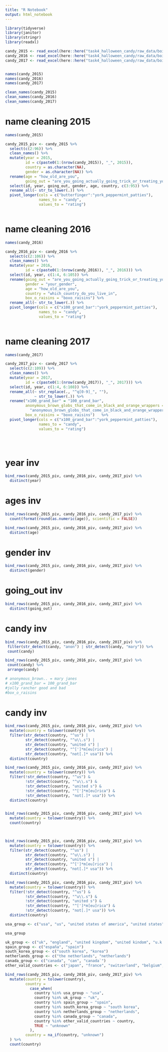 ```yaml
---
title: "R Notebook"
output: html_notebook
---
```



```r
library(tidyverse)
library(janitor)
library(stringr)
library(readxl)
```


```r
candy_2015 <- read_excel(here::here("task4_halloween_candy/raw_data/boing-boing-candy-2015.xlsx"))
candy_2016 <- read_excel(here::here("task4_halloween_candy/raw_data/boing-boing-candy-2016.xlsx"))
candy_2017 <- read_excel(here::here("task4_halloween_candy/raw_data/boing-boing-candy-2017.xlsx"))



```



```r
names(candy_2015)
names(candy_2016)
names(candy_2017)
```

```r
clean_names(candy_2015)
clean_names(candy_2016)
clean_names(candy_2017)


```
# name cleaning 2015

```r
names(candy_2015)

candy_2015_piv <- candy_2015 %>% 
  select(c(2:96)) %>% 
  clean_names() %>%
  mutate(year = 2015, 
         id = c(paste0(1:(nrow(candy_2015)), "_", 2015)),
         country = as.character(NA),
         gender = as.character(NA)) %>% 
  rename(age = "how_old_are_you",
         going_out = "are_you_going_actually_going_trick_or_treating_yourself") %>% 
  select(id, year, going_out, gender, age, country, c(3:95)) %>% 
  rename_all(~ str_to_lower(.)) %>%
  pivot_longer(cols = c("butterfinger":"york_peppermint_patties"),
               names_to = "candy",
               values_to = "rating") 
  
```



# name cleaning 2016

```r
names(candy_2016)

candy_2016_piv <- candy_2016 %>% 
  select(c(2:106)) %>% 
  clean_names() %>% 
  mutate(year = 2016,
         id = c(paste0(1:(nrow(candy_2016)), "_", 2016))) %>% 
  select(id, year, c(1:4, 6:105)) %>% 
  rename(going_out = "are_you_going_actually_going_trick_or_treating_yourself",
         gender = "your_gender",
         age = "how_old_are_you",
         country = "which_country_do_you_live_in",
         box_o_raisins = "boxo_raisins") %>% 
  rename_all(~ str_to_lower(.)) %>%
  pivot_longer(cols = c("x100_grand_bar":"york_peppermint_patties"),
               names_to = "candy",
               values_to = "rating") 
  


```


# name cleaning 2017

```r
names(candy_2017)

candy_2017_piv <- candy_2017 %>% 
  select(c(2:109)) %>% 
  clean_names() %>%
  mutate(year = 2017,
         id = c(paste0(1:(nrow(candy_2017)), "_", 2017))) %>%
  select(id, year, c(1:4, 6:108)) %>%
  rename_all(~ str_replace(., "^q[0-9]_", ""),
             ~ str_to_lower(.)) %>%
  rename("x100_grand_bar" = "100_grand_bar",
         anonymous_brown_globs_that_come_in_black_and_orange_wrappers = 
           "anonymous_brown_globs_that_come_in_black_and_orange_wrappers_a_k_a_mary_janes",
         box_o_raisins = "boxo_raisins")   %>% 
  pivot_longer(cols = c("x100_grand_bar":"york_peppermint_patties"),
               names_to = "candy",
               values_to = "rating") 
  

  


```

# year inv 

```r
bind_rows(candy_2015_piv, candy_2016_piv, candy_2017_piv) %>% 
  distinct(year)
```



# ages inv 

```r
bind_rows(candy_2015_piv, candy_2016_piv, candy_2017_piv) %>% 
  count(format(round(as.numeric(age)), scientific = FALSE))

bind_rows(candy_2015_piv, candy_2016_piv, candy_2017_piv) %>% 
  distinct(age)

```



# gender inv 

```r
bind_rows(candy_2015_piv, candy_2016_piv, candy_2017_piv) %>% 
  distinct(gender)
```

# going_out inv 

```r
bind_rows(candy_2015_piv, candy_2016_piv, candy_2017_piv) %>% 
  distinct(going_out)
```

# candy inv 

```r
bind_rows(candy_2015_piv, candy_2016_piv, candy_2017_piv) %>%
 filter(str_detect(candy, "anon") | str_detect(candy, "mary")) %>% 
 count(candy)

bind_rows(candy_2015_piv, candy_2016_piv, candy_2017_piv) %>%
 count(candy) %>% 
 arrange(candy)

# anonymous_brown.. = mary janes
# x100_grand_bar = 100_grand_bar
#jolly rancher good and bad
#box_o_raisins
```


# candy inv 

```r

bind_rows(candy_2015_piv, candy_2016_piv, candy_2017_piv) %>%
  mutate(country = tolower(country)) %>% 
  filter(str_detect(country, "^us") |
         str_detect(country, "^u\\.s") |
         str_detect(country, "united s") |
         str_detect(country, "^[']*m[eu]rica") |
         str_detect(country, "not[.]* usa")) %>% 
  distinct(country)

bind_rows(candy_2015_piv, candy_2016_piv, candy_2017_piv) %>%
  mutate(country = tolower(country)) %>% 
  filter(!str_detect(country, "^us") &
         !str_detect(country, "^u\\.s") &
         !str_detect(country, "united s") &
         !str_detect(country, "^[']*m[eu]rica") &
         !str_detect(country, "not[.]* usa")) %>% 
  distinct(country)


bind_rows(candy_2015_piv, candy_2016_piv, candy_2017_piv) %>%
  mutate(country = tolower(country)) %>%
  count(country)

  


```



```r
bind_rows(candy_2015_piv, candy_2016_piv, candy_2017_piv) %>%
  mutate(country = tolower(country)) %>% 
  filter(str_detect(country, "^us") |
         str_detect(country, "^u\\.s") |
         str_detect(country, "united s") |
         str_detect(country, "^[']*m[eu]rica") |
         str_detect(country, "not[.]* usa")) %>% 
  distinct(country) 

bind_rows(candy_2015_piv, candy_2016_piv, candy_2017_piv) %>%
  mutate(country = tolower(country)) %>% 
  filter(!str_detect(country, "^us") &
         !str_detect(country, "^u\\.s") &
         !str_detect(country, "united s") &
         !str_detect(country, "^[']*m[eu]rica") &
         !str_detect(country, "not[.]* usa")) %>% 
  distinct(country)

```

```r
usa_group <- c("usa", "us", "united states of america", "united states", "ussa", "u.s.a.", "murica", "usa!", "usa (i think but it's an election year so who can really tell)", "u.s.", "america", "units states", "usa usa usa", "the best one - usa", "usa! usa! usa!", "the yoo ess of aaayyyyyy", "usa!!!!!!", "usa! usa!", "united sates", "sub-canadian north america... 'merica", "trumpistan", "merica", "united stetes", "usa usa usa usa", "united states of america", "united state", "united staes", "usausausa", "us of a", "unites states", "the united states", "north carolina", "unied states", "u s", "the united states of america", "unite states", "'merica", "usas", "pittsburgh", "new york", "california", "i pretend to be from canada, but i am really from the united states.", "united stated", "ahem....amerca", "new jersey", "united ststes", "united statss", "murrika", "usaa", "alaska", "u s a", "united statea", "usa usa usa!!!!", "united states of america")

usa_group
```

```r
uk_group <- c("uk", "england", "united kingdom", "united kindom", "u.k.", "scotland")
spain_group <- c("españa", "spain")
south_korea_group <- c("south korea", "korea")
netherlands_group <- c("the netherlands", "netherlands")
canada_group <- c("canada", "can", "canada`")
other_valid_countries <- c("japan", "france", "switzerland", "belgium", "croatia", "portugal", "españa", "spain", "panama", "australia", "hungary", "austria", "new zealand", "germany", "mexico", "brasil", "philippines", "sweden", "finland", "china", "kenya", "uae", "costa rica", "greece", "ireland", "south africa", "iceland", "denmark", "singapore", "taiwan", "hong kong")
```



```r

bind_rows(candy_2015_piv, candy_2016_piv, candy_2017_piv) %>% 
  mutate(country = tolower(country),
         country =
           case_when(
             country %in% usa_group ~ "usa",
             country %in% uk_group ~ "uk",
             country %in% spain_group ~ "spain",
             country %in% south_korea_group ~ "south korea",
             country %in% netherlands_group ~ "netherlands",
             country %in% canada_group ~ "canada",
             country %in% other_valid_countries ~ country,
             TRUE ~ "unknown"
           ),
         country = na_if(country, "unknown")
  ) %>% 
  count(country)






```

